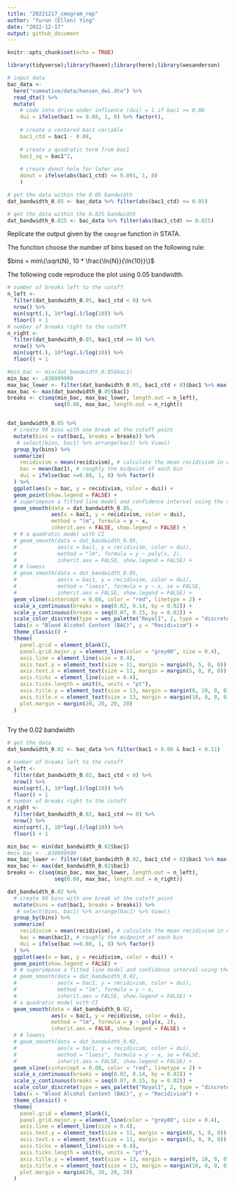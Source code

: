 ```yaml
---
title: "20221217_cmogram_rep"
author: "Yurun (Ellen) Ying"
date: "2022-12-17"
output: github_document
---
```


```r
knitr::opts_chunk$set(echo = TRUE)

library(tidyverse);library(haven);library(here);library(wesanderson)

# input data
bac_data <- 
  here("summative/data/hansen_dwi.dta") %>% 
  read_dta() %>% 
  mutate(
    # code into drive under influence (dui) = 1 if bac1 >= 0.08
    dui = ifelse(bac1 >= 0.08, 1, 0) %>% factor(),
    
    # create a centered bac1 variable
    bac1_ctd = bac1 - 0.08,
    
    # create a quadratic term from bac1
    bac1_sq = bac1^2,
    
    # create donut hole for later use
    donut = ifelse(abs(bac1_ctd) <= 0.001, 1, 0)
    )

# get the data within the 0.05 bandwidth
dat_bandwidth_0.05 <- bac_data %>% filter(abs(bac1_ctd) <= 0.05)

# get the data within the 0.025 bandwidth
dat_bandwidth_0.025 <- bac_data %>% filter(abs(bac1_ctd) <= 0.025)
```


Replicate the output given by the `cmogram` function in STATA.

The function choose the number of bins based on the following rule:

$bins = min\{\sqrt{N}, 10 * \frac{\ln{N}}{\ln{10}}\}$

The following code reproduce the plot using 0.05 bandwidth.

```r
# number of breaks left to the cutoff
n_left <- 
  filter(dat_bandwidth_0.05, bac1_ctd < 0) %>% 
  nrow() %>% 
  min(sqrt(.), 10*log(.)/log(10)) %>% 
  floor() + 1
# number of breaks right to the cutoff
n_right <- 
  filter(dat_bandwidth_0.05, bac1_ctd >= 0) %>% 
  nrow() %>% 
  min(sqrt(.), 10*log(.)/log(10)) %>% 
  floor() + 1

#min_bac <- min(dat_bandwidth_0.05$bac1)
min_bac <- .030999999
max_bac_lower <- filter(dat_bandwidth_0.05, bac1_ctd < 0)$bac1 %>% max()
max_bac <- max(dat_bandwidth_0.05$bac1) 
breaks <- c(seq(min_bac, max_bac_lower, length.out = n_left), 
               seq(0.08, max_bac, length.out = n_right))


dat_bandwidth_0.05 %>% 
  # create 90 bins with one break at the cutoff point
  mutate(bins = cut(bac1, breaks = breaks)) %>% 
   # select(bins, bac1) %>% arrange(bac1) %>% View()
  group_by(bins) %>% 
  summarize(
    recidivism = mean(recidivism), # calculate the mean recidivism in each group
    bac = mean(bac1), # roughly the midpoint of each bin
    dui = ifelse(bac >=0.08, 1, 0) %>% factor()
  ) %>% 
  ggplot(aes(x = bac, y = recidivism, color = dui)) +
  geom_point(show.legend = FALSE) +
  # superimpose a fitted line model and confidence interval using the raw data
  geom_smooth(data = dat_bandwidth_0.05,
              aes(x = bac1, y = recidivism, color = dui),
              method = "lm", formula = y ~ x,
              inherit.aes = FALSE, show.legend = FALSE) +
  # # a quadratic model with CI
  # geom_smooth(data = dat_bandwidth_0.05,
  #             aes(x = bac1, y = recidivism, color = dui),
  #             method = "lm", formula = y ~ poly(x, 2),
  #             inherit.aes = FALSE, show.legend = FALSE) +
  # # lowess
  # geom_smooth(data = dat_bandwidth_0.05,
  #             aes(x = bac1, y = recidivism, color = dui),
  #             method = "loess", formula = y ~ x, se = FALSE,
  #             inherit.aes = FALSE, show.legend = FALSE) +
  geom_vline(xintercept = 0.08, color = "red", linetype = 2) +
  scale_x_continuous(breaks = seq(0.02, 0.14, by = 0.02)) +
  scale_y_continuous(breaks = seq(0.07, 0.15, by = 0.02)) +
  scale_color_discrete(type = wes_palette("Royal1", 2, type = "discrete")) +
  labs(x = "Blood Alcohol Content (BAC)", y = "Recidivism") +
  theme_classic() +
  theme(
    panel.grid = element_blank(),
    panel.grid.major.y = element_line(color = "grey80", size = 0.4),
    axis.line = element_line(size = 0.4),
    axis.text.y = element_text(size = 11, margin = margin(0, 5, 0, 0)),
    axis.text.x = element_text(size = 11, margin = margin(5, 0, 0, 0)),
    axis.ticks = element_line(size = 0.4),
    axis.ticks.length = unit(6, units = "pt"),
    axis.title.y = element_text(size = 13, margin = margin(0, 10, 0, 0)),
    axis.title.x = element_text(size = 13, margin = margin(10, 0, 0, 0)),
    plot.margin = margin(20, 20, 20, 20)
  )
         
```

Try the 0.02 bandwidth

```r
# get the data
dat_bandwidth_0.02 <- bac_data %>% filter(bac1 > 0.06 & bac1 < 0.11)

# number of breaks left to the cutoff
n_left <- 
  filter(dat_bandwidth_0.02, bac1_ctd < 0) %>% 
  nrow() %>% 
  min(sqrt(.), 10*log(.)/log(10)) %>% 
  floor() + 1
# number of breaks right to the cutoff
n_right <- 
  filter(dat_bandwidth_0.02, bac1_ctd >= 0) %>% 
  nrow() %>% 
  min(sqrt(.), 10*log(.)/log(10)) %>% 
  floor() + 1

min_bac <- min(dat_bandwidth_0.02$bac1)
#min_bac <- .030999999
max_bac_lower <- filter(dat_bandwidth_0.02, bac1_ctd < 0)$bac1 %>% max()
max_bac <- max(dat_bandwidth_0.02$bac1) 
breaks <- c(seq(min_bac, max_bac_lower, length.out = n_left), 
               seq(0.08, max_bac, length.out = n_right))

dat_bandwidth_0.02 %>% 
  # create 90 bins with one break at the cutoff point
  mutate(bins = cut(bac1, breaks = breaks)) %>% 
   # select(bins, bac1) %>% arrange(bac1) %>% View()
  group_by(bins) %>% 
  summarize(
    recidivism = mean(recidivism), # calculate the mean recidivism in each group
    bac = mean(bac1), # roughly the midpoint of each bin
    dui = ifelse(bac >=0.08, 1, 0) %>% factor()
  ) %>% 
  ggplot(aes(x = bac, y = recidivism, color = dui)) +
  geom_point(show.legend = FALSE) +
  # # superimpose a fitted line model and confidence interval using the raw data
  # geom_smooth(data = dat_bandwidth_0.02,
  #             aes(x = bac1, y = recidivism, color = dui),
  #             method = "lm", formula = y ~ x,
  #             inherit.aes = FALSE, show.legend = FALSE) +
  # a quadratic model with CI
  geom_smooth(data = dat_bandwidth_0.02,
              aes(x = bac1, y = recidivism, color = dui),
              method = "lm", formula = y ~ poly(x, 2),
              inherit.aes = FALSE, show.legend = FALSE) +
  # # lowess
  # geom_smooth(data = dat_bandwidth_0.02,
  #             aes(x = bac1, y = recidivism, color = dui),
  #             method = "loess", formula = y ~ x, se = FALSE,
  #             inherit.aes = FALSE, show.legend = FALSE) +
  geom_vline(xintercept = 0.08, color = "red", linetype = 2) +
  scale_x_continuous(breaks = seq(0.02, 0.14, by = 0.02)) +
  scale_y_continuous(breaks = seq(0.07, 0.15, by = 0.02)) +
  scale_color_discrete(type = wes_palette("Royal1", 2, type = "discrete")) +
  labs(x = "Blood Alcohol Content (BAC)", y = "Recidivism") +
  theme_classic() +
  theme(
    panel.grid = element_blank(),
    panel.grid.major.y = element_line(color = "grey80", size = 0.4),
    axis.line = element_line(size = 0.4),
    axis.text.y = element_text(size = 11, margin = margin(0, 5, 0, 0)),
    axis.text.x = element_text(size = 11, margin = margin(5, 0, 0, 0)),
    axis.ticks = element_line(size = 0.4),
    axis.ticks.length = unit(6, units = "pt"),
    axis.title.y = element_text(size = 13, margin = margin(0, 10, 0, 0)),
    axis.title.x = element_text(size = 13, margin = margin(10, 0, 0, 0)),
    plot.margin = margin(20, 20, 20, 20)
  )
```

